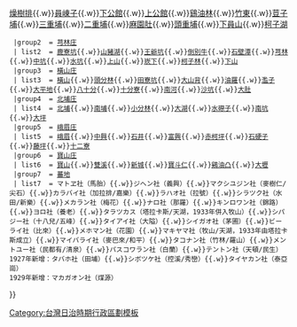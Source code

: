 {{noteTA
|1=zh-hans:庄; zh-hant:庄;
}}
{{Navbox
  |name    = 竹東郡
  |title   = 昔日[[竹東郡]]（1920年－1945年）
  |style   = width: 100%
  |group1  = [[竹東街]]
  | list1  = [[上坪 (臺灣)|上坪]]{{.w}}[[燥樹排]]{{.w}}[[員崠子]]{{.w}}[[下公館]]{{.w}}[[上公館]]{{.w}}[[鷄油林]]{{.w}}[[竹東 (大字)|竹東]]{{.w}}[[荳子埔]]{{.w}}[[三重埔 (新竹縣)|三重埔]]{{.w}}[[二重埔 (新竹縣)|二重埔]]{{.w}}[[麻園肚]]{{.w}}[[頭重埔]]{{.w}}[[下員山]]{{.w}}[[柯子湖]]
  |group2  = [[芎林庄]] 
  | list2  = [[鹿寮坑]]{{.w}}[[山豬湖]]{{.w}}[[王爺坑]]{{.w}}[[倒別牛]]{{.w}}[[石壁潭]]{{.w}}[[芎林 (大字)|芎林]]{{.w}}[[中坑 (新竹縣)|中坑]]{{.w}}[[水坑 (芎林鄉)|水坑]]{{.w}}[[上山 (臺灣)|上山]]{{.w}}[[崁下]]{{.w}}[[柯子林]]{{.w}}[[下山 (臺灣)|下山]]
  |group3  = [[橫山庄]]
  | list3  = [[橫山 (新竹縣大字)|橫山]]{{.w}}[[頭分林]]{{.w}}[[田寮坑]]{{.w}}[[大山背]]{{.w}}[[油羅]]{{.w}}[[濫子]]{{.w}}[[大平地]]{{.w}}[[八十分 (地名)|八十分]]{{.w}}[[十分寮 (新竹縣)|十分寮]]{{.w}}[[南河 (新竹縣)|南河]]{{.w}}[[沙坑 (新竹縣)|沙坑]]{{.w}}[[大肚 (新竹縣)|大肚]]
  |group4  = [[北埔庄]] 
  | list4  = [[北埔 (新竹縣大字)|北埔]]{{.w}}[[南埔 (新竹縣)|南埔]]{{.w}}[[小分林]]{{.w}}[[大湖 (新竹縣)|大湖]]{{.w}}[[水磜子]]{{.w}}[[南坑]]{{.w}}[[大坪 (新竹縣北埔鄉)|大坪]]
  |group5  = [[峨眉庄]]
  | list5  = [[峨眉 (大字)|峨眉]]{{.w}}[[中興 (新竹縣)|中興]]{{.w}}[[石井 (臺灣)|石井]]{{.w}}[[富興]]{{.w}}[[赤柯坪]]{{.w}}[[石硬子]]{{.w}}[[藤坪]]{{.w}}[[十二寮]]
  |group6  = [[寶山庄]] 
  | list6  = [[寶山 (大字)|寶山]]{{.w}}[[雙溪 (新竹縣)|雙溪]]{{.w}}[[新城 (新竹縣寶山鄉)|新城]]{{.w}}[[寶斗仁]]{{.w}}[[鷄油凸]]{{.w}}[[大壢]]
  |group7  = [[蕃地 (竹東郡)|蕃地]] 
  | list7  = マトヱ社（馬胎）{{.w}}ジヘン社（義興）{{.w}}マクシユジン社（麥樹仁/尖石）{{.w}}カラバイ社（加拉排/嘉樂）{{.w}}ラハオ社（拉號）{{.w}}シラツク社（水田/新樂）{{.w}}メカラン社（梅花）{{.w}}ナロ社（那羅）{{.w}}キンロワン社（錦路）{{.w}}ヨロ社（養老）{{.w}}タラツカス（塔拉卡斯/天湖，1933年併入牧山）{{.w}}シパジー社（十八兒/五峰）{{.w}}タイアイ社（大隘）{{.w}}シイガオ社（茅圃）{{.w}}ビーライ社（比來）{{.w}}メホマン社（花園）{{.w}}マキヤマ社（牧山/天湖，1933年由塔拉卡斯成立）{{.w}}マイバライ社（麥巴來/和平）{{.w}}タコナン社（竹林/羅山）{{.w}}メントユー社（民都有/清泉）{{.w}}パスコワラン社（白蘭）{{.w}}テントン社（天頓/民生）<br/>1927年新增：タバホ社（田埔）{{.w}}シボツケ社（控溪/秀巒）{{.w}}タイヤカン社（泰亞崗）<br/>1929年新增：マカガオン社（煤源）
}}
<noinclude>
[[Category:台灣日治時期行政區劃模板]]
</noinclude>